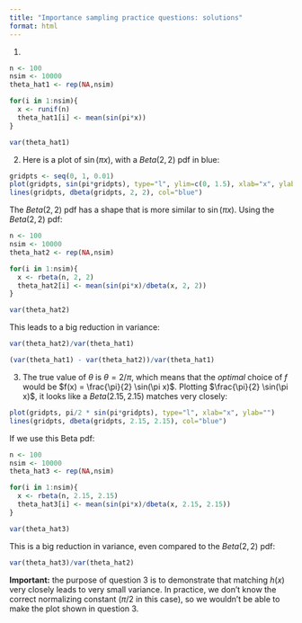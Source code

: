```yaml
---
title: "Importance sampling practice questions: solutions"
format: html
---
```


1. 

```r
n <- 100
nsim <- 10000
theta_hat1 <- rep(NA,nsim)

for(i in 1:nsim){
  x <- runif(n)
  theta_hat1[i] <- mean(sin(pi*x))
}

var(theta_hat1)
```

2. Here is a plot of $\sin(\pi x)$, with a $Beta(2, 2)$ pdf in blue:

```r
gridpts <- seq(0, 1, 0.01)
plot(gridpts, sin(pi*gridpts), type="l", ylim=c(0, 1.5), xlab="x", ylab="")
lines(gridpts, dbeta(gridpts, 2, 2), col="blue")
```
The $Beta(2, 2)$ pdf has a shape that is more similar to $\sin(\pi x)$. Using the $Beta(2, 2)$ pdf:

```r
n <- 100
nsim <- 10000
theta_hat2 <- rep(NA,nsim)

for(i in 1:nsim){
  x <- rbeta(n, 2, 2)
  theta_hat2[i] <- mean(sin(pi*x)/dbeta(x, 2, 2))
}

var(theta_hat2)
```

This leads to a big reduction in variance:

```r
var(theta_hat2)/var(theta_hat1)

(var(theta_hat1) - var(theta_hat2))/var(theta_hat1)
```


3. The true value of $\theta$ is $\theta = 2/\pi$, which means that the *optimal* choice of $f$ would be $f(x) = \frac{\pi}{2} \sin(\pi x)$. Plotting $\frac{\pi}{2} \sin(\pi x)$, it looks like a $Beta(2.15, 2.15)$ matches very closely:

```r
plot(gridpts, pi/2 * sin(pi*gridpts), type="l", xlab="x", ylab="")
lines(gridpts, dbeta(gridpts, 2.15, 2.15), col="blue")
```
If we use this Beta pdf:

```r
n <- 100
nsim <- 10000
theta_hat3 <- rep(NA,nsim)

for(i in 1:nsim){
  x <- rbeta(n, 2.15, 2.15)
  theta_hat3[i] <- mean(sin(pi*x)/dbeta(x, 2.15, 2.15))
}

var(theta_hat3)
```

This is a big reduction in variance, even compared to the $Beta(2, 2)$ pdf:

```r
var(theta_hat3)/var(theta_hat2)
```

**Important:** the purpose of question 3 is to demonstrate that matching $h(x)$ very closely leads to very small variance. In practice, we don't know the correct normalizing constant ($\pi/2$ in this case), so we wouldn't be able to make the plot shown in question 3.







